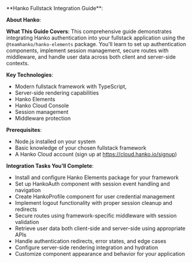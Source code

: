 
<div class="hidden">
**Hanko Fullstack Integration Guide**:

**About Hanko**:
<HankoAbout />

**What This Guide Covers**: This comprehensive guide demonstrates integrating Hanko authentication into your fullstack application using the `@teamhanko/hanko-elements` package. You'll learn to set up authentication components, implement session management, secure routes with middleware, and handle user data across both client and server-side contexts.

**Key Technologies**:
- Modern fullstack framework with TypeScript,
- Server-side rendering capabilities
- Hanko Elements
- Hanko Cloud Console
- Session management
- Middleware protection

**Prerequisites**:
- Node.js installed on your system
- Basic knowledge of your chosen fullstack framework
- A Hanko Cloud account (sign up at https://cloud.hanko.io/signup)

**Integration Tasks You'll Complete**:
- Install and configure Hanko Elements package for your framework
- Set up HankoAuth component with session event handling and navigation
- Create HankoProfile component for user credential management
- Implement logout functionality with proper session cleanup and redirects
- Secure routes using framework-specific middleware with session validation
- Retrieve user data both client-side and server-side using appropriate APIs
- Handle authentication redirects, error states, and edge cases
- Configure server-side rendering integration and hydration
- Customize component appearance and behavior for your application
</div>